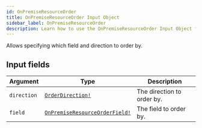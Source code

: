 ```yaml
---
id: OnPremiseResourceOrder
title: OnPremiseResourceOrder Input Object
sidebar_label: OnPremiseResourceOrder
description: Learn how to use the OnPremiseResourceOrder Input Object for Builder's API.
---
```


Allows specifying which field and direction to order by.

## Input fields

| Argument    | Type                                                                              | Description                |
| ----------- | --------------------------------------------------------------------------------- | -------------------------- |
| `direction` | [`OrderDirection!`](/docs/composer/builder/api/schema/enum/OrderDirection.mdx)                           | The direction to order by. |
| `field`     | [`OnPremiseResourceOrderField!`](/docs/composer/builder/api/schema/enum/OnPremiseResourceOrderField.mdx) | The field to order by.     |
